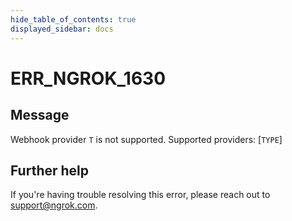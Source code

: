 ```yaml
---
hide_table_of_contents: true
displayed_sidebar: docs
---
```



# ERR_NGROK_1630

## Message

Webhook provider `T` is not supported. Supported providers: [`TYPE`]

<ErrorDetails error="err_ngrok_1630" />

## Further help

If you're having trouble resolving this error, please reach out to [support@ngrok.com](mailto:support@ngrok.com?subject=Help%20with%20ERR_NGROK_1630).
